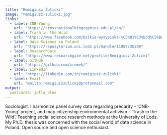 ```yaml
---
title: "Remigiusz Żulicki"
image: "remigiusz-zulicki.jpg"
links:
  - label: CNB-Young
    url: "https://crossnationalbiographies.edu.pl/en/"
  - label: Trash in the Wild
    url: "https://www.facebook.com/Dzikie-wysypiska-%C5%81%C3%B3d%C5%BA-107375974855911"
  - label: Data Science in Poland
    url: "https://repozytorium.uni.lodz.pl/handle/11089/35209" 
  - label: ResearchGate
    url: "https://www.researchgate.net/profile/Remigiusz-Zulicki"
  - label: GitHub
    url: "https://github.com/zremek/"
  - label: LinkedIn
    url: "https://linkedin.com/in/remigiusz-zulicki"
  - label: Email
    url: "mailto:remigiuszzulicki@protonmail.com"
output:
  postcards::jolla_blue
---
```

 
Sociologist. I harmonize panel survey data regarding precarity - 'CNB-Young' project, and map citizenship environmental activism - 'Trash in the Wild'. Teaching social science research methods at the University of Lodz. My Ph.D. thesis was concerned with the social world of data science in Poland. Open source and open science enthusiast.
